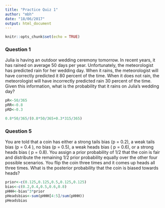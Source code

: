```yaml
---
title: "Practice Quiz 1"
author: "mbh"
date: "18/06/2017"
output: html_document
---
```


```r
knitr::opts_chunk$set(echo = TRUE)
```

### Question 1

Julia is having an outdoor wedding ceremony tomorrow. In recent years, it has rained on average 50 days per year. Unfortunately, the meteorologist has predicted rain for her wedding day. When it rains, the meteorologist will have correctly predicted it 80 percent of the time. When it does not rain, the meteorologist will have incorrectly predicted rain 30 percent of the time. Given this information, what is the probability that it rains on Julia's wedding day?

```r
pR<-50/365
pRR<-0.8
pRD<-0.3

0.8*50/365/(0.8*50/365+0.3*315/365)
```

### Question 5

You are told that a coin has either a strong tails bias (p = 0.2), a weak tails bias (p = 0.4 ), no bias (p = 0.5), a weak heads bias ( p = 0.6), or a strong heads bias ( p = 0.8). You assign a prior probability of 1/2 that the coin is fair and distribute the remaining 1/2 prior probability equally over the other four possible scenarios. You flip the coin three times and it comes up heads all three times. What is the posterior probability that the coin is biased towards heads?

```r
prior<-c(0.125,0.125,0.5,0.125,0.125)
bias<-c(0.2,0.4,0.5,0.6,0.8)
pHHH<-bias^3*prior
pHeadsbias<-sum(pHHH[4:5]/sum(pHHH))
pHeadsbias
```